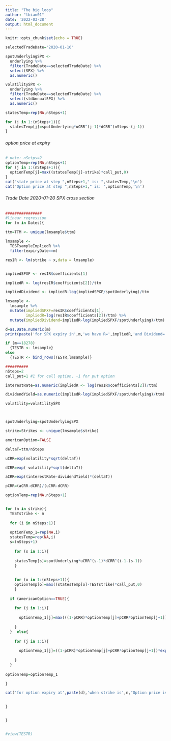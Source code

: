 ```yaml
---
title: "The big loop"
author: "lbian01"
date: '2022-03-28'
output: html_document
---
```


```r
knitr::opts_chunk$set(echo = TRUE)
```


```r
selectedTradeDate="2020-01-10"

spotUnderlyingSPX <- 
  underlying %>% 
  filter(TradeDate==selectedTradeDate) %>% 
  select(SPX) %>% 
  as.numeric()

volatilitySPX <- 
  underlying %>% 
  filter(TradeDate==selectedTradeDate) %>% 
  select(stdAnnualSPX) %>% 
  as.numeric()

```

```r

statesTemp=rep(NA,nSteps+1)

for (j in 1:(nSteps+1)){
  statesTemp[j]=spotUnderlying*uCRR^(j-1)*dCRR^(nSteps-(j-1))
}


```

###### option price at expiry
```r
# note: nSetps=2
optionTemp=rep(NA,nSteps+1)
for (j in 1:(nSteps+1)){
  optionTemp[j]=max((statesTemp[j]-strike)*call_put,0)
}  
cat("state price at step ",nSteps+1," is: ",statesTemp,'\n') 
cat("Option price at step ",nSteps+1," is: ",optionTemp,'\n')

```

###### Trade Date 2020-01-20 SPX cross section

```r
################
#linear regression
for (m in Dates){
  
ttm=TTM <- unique(lmsample$ttm)

lmsample <- 
  TESTsampleImpliedR %>% 
  filter(expiryDate==m)

resIR <- lm(strike ~ x,data = lmsample)


impliedSPXF <- resIR$coefficients[1]

impliedR <- log(resIR$coefficients[2])/ttm

impliedDividend <- impliedR-log(impliedSPXF/spotUnderlying)/ttm

lmsample <- 
  lmsample %>% 
  mutate(impliedSPXF=resIR$coefficients[1],
         impliedR=log(resIR$coefficients[2])/ttm) %>% 
  mutate(impliedDividend=impliedR-log(impliedSPXF/spotUnderlying)/ttm) 

d=as.Date.numeric(m)
print(paste('for SPX expiry in',m,'we have R=',impliedR,'and Dividend=  ',impliedDividend))

if (m==18278)
  {TESTR <- lmsample} 
else
  {TESTR <- bind_rows(TESTR,lmsample)}

##########
nSteps=2
call_put=1 #1 for call option, -1 for put option

interestRate=as.numeric(impliedR <- log(resIR$coefficients[2])/ttm) 

dividendYield=as.numeric(impliedR-log(impliedSPXF/spotUnderlying)/ttm)

volatility=volatilitySPX 



spotUnderlying=spotUnderlyingSPX

strike=Strikes <- unique(lmsample$strike)

americanOption=FALSE

deltaT=ttm/nSteps

uCRR=exp(volatility*sqrt(deltaT))

dCRR=exp(-volatility*sqrt(deltaT))

aCRR=exp((interestRate-dividendYield)*(deltaT))

pCRR=(aCRR-dCRR)/(uCRR-dCRR)

optionTemp=rep(NA,nSteps+1)


for (n in strike){
  TESTstrike <- n
  
  for (i in nSteps:1){
    
  optionTemp_1=rep(NA,i)
  statesTemp=rep(NA,i)
  s=(nSteps+1)
  
    for (s in 1:i){
      
    statesTemp[s]=spotUnderlying*uCRR^(s-1)*dCRR^(i-1-(s-1))
    }
  
  
    for (o in 1:(nSteps+1)){
    optionTemp[o]=max((statesTemp[o]-TESTstrike)*call_put,0)
    }  
  
  if (americanOption==TRUE){
    
    for (j in 1:i){
      
      optionTemp_1[j]=max(((1-pCRR)*optionTemp[j]+pCRR*optionTemp[j+1])*exp(-interestRate*deltaT),(statesTemp[j]-TESTstrike)*call_put)
      
    }    
  }  else{
    
    for (j in 1:i){
      
      optionTemp_1[j]=((1-pCRR)*optionTemp[j]+pCRR*optionTemp[j+1])*exp(-interestRate*deltaT)
      
    }     
  }
  
optionTemp=optionTemp_1

}

cat('for option expiry at',paste(d),'when strike is',n,"Option price is: ",optionTemp,'\n')

  
}


}


#view(TESTR)


```
